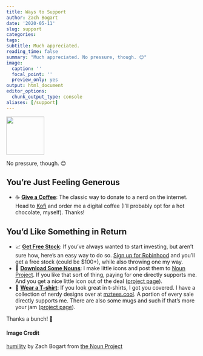 ```yaml
---
title: Ways to Support
author: Zach Bogart
date: '2020-05-11'
slug: support
categories: 
tags: 
subtitle: Much appreciated.
reading_time: false
summary: "Much appreciated. No pressure, though. 😊"
image:
  caption: ''
  focal_point: ''
  preview_only: yes
output: html_document
editor_options:
  chunk_output_type: console
aliases: [/support]
---
```


<!-- Icon Image: Small -->
<img src="featured.png" width="100"/> 

<!--Starting Blurb-->
No pressure, though. 😊

<!--Put actual work here-->

## You're Just Feeling Generous

- ☕ **<a href="https://ko-fi.com/zachbogart" target="_blank">Give a Coffee</a>**: The classic way to donate to a nerd on the internet. Head to <a href="https://ko-fi.com/zachbogart" target="_blank">Kofi</a> and order me a digital coffee (I'll probably opt for a hot chocolate, myself). Thanks!

## You'd Like Something in Return

- 📈 **<a href="https://join.robinhood.com/zachb524" target="_blank">Get Free Stock</a>**: If you've always wanted to start investing, but aren't sure how, here's an easy way to do so. <a href="https://join.robinhood.com/zachb524" target="_blank">Sign up for Robinhood</a> and you'll get a free stock (could be $100+), while also throwing one my way.
- 🐙 **<a href="https://thenounproject.com/zachbogart/" target="_blank">Download Some Nouns</a>**: I make little icons and post them to <a href="https://thenounproject.com/zachbogart/" target="_blank">Noun Project</a>. If you like that sort of thing, paying for one directly supports me. And you get a nice little icon out of the deal ([project page](https://zachbogart.com/project/nouns/)).
- 👕 **<a href="https://mztees.cool/" target="_blank">Wear a T-shirt</a>**: If you look great in t-shirts, I got you covered. I have a collection of nerdy designs over at <a href="https://mztees.cool/" target="_blank">mztees.cool</a>. A portion of every sale directly supports me. There are also some mugs and such if that's more your jam ([project page](https://zachbogart.com/project/mztees/)).

Thanks a bunch! 🧡

<!--Noun Image Credit-->
#### Image Credit
[humility](https://thenounproject.com/zachbogart/collection/peaceful-persons/?i=3098226) by Zach Bogart from [the Noun Project](https://thenounproject.com/)
